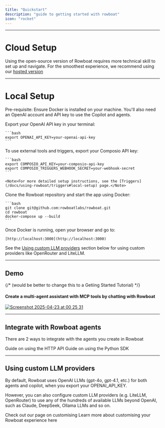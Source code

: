 ```yaml
---
title: "Quickstart"
description: "guide to getting started with rowboat"
icon: "rocket"
---
```

---
# Cloud Setup

Using the open-source version of Rowboat requires more technical skill to set up and navigate. For the smoothest experience, we recommend using our [hosted version](https://dev.rowboatlabs.com/)

---

# Local Setup

<Note>Pre-requisite: Ensure Docker is installed on your machine. You'll also need an OpenAI account and API key to use the Copilot and agents.</Note>


<Steps>
  <Step title="Set your OpenAI key">
    Export your OpenAI API key in your terminal:

    ```bash
    export OPENAI_API_KEY=your-openai-api-key
    ```
  </Step>

  <Step title="Set up Composio for tools and triggers (optional)">
    To use external tools and triggers, export your Composio API key:

    ```bash
    export COMPOSIO_API_KEY=your-composio-api-key
    export COMPOSIO_TRIGGERS_WEBHOOK_SECRET=your-webhook-secret
    ```

    <Note>For more detailed setup instructions, see the [Triggers](/docs/using-rowboat/triggers#local-setup) page.</Note>
  </Step>

  <Step title="Clone the repository and start Rowboat Docker">
    Clone the Rowboat repository and start the app using Docker:

    ```bash
    git clone git@github.com:rowboatlabs/rowboat.git
    cd rowboat
    docker-compose up --build
    ```
  </Step>

  <Step title="Access the app">
    Once Docker is running, open your browser and go to:

    [http://localhost:3000](http://localhost:3000)
  </Step>
</Steps>


<Info>See the [Using custom LLM providers](#using-custom-llm-providers) section below for using custom providers like OpenRouter and LiteLLM. </Info>

---

## Demo
{/* (would be better to change this to a Getiing Started Tutorial) */}

#### Create a multi-agent assistant with MCP tools by chatting with Rowboat
[![Screenshot 2025-04-23 at 00 25 31](https://github.com/user-attachments/assets/c8a41622-8e0e-459f-becb-767503489866)](https://youtu.be/YRTCw9UHRbU)

---

## Integrate with Rowboat agents

There are 2 ways to integrate with the agents you create in Rowboat

<Columns cols={2}>

  <Card title="Using the API" icon="code" horizontal href="/docs/api-sdk/using_the_api">
    Guide on using the HTTP API 
  </Card>

  <Card title="Using the SDK" icon="toolbox" horizontal href="/docs/api-sdk/using_the_sdk">
    Guide on using the Python SDK
  </Card>

</Columns>

---

## Using custom LLM providers
By default, Rowboat uses OpenAI LLMs (gpt-4o, gpt-4.1, etc.) for both agents and copilot, when you export your OPENAI_API_KEY. 

However, you can also configure custom LLM providers (e.g. LiteLLM, OpenRouter) to use any of the hundreds of available LLMs beyond OpenAI, such as Claude, DeepSeek, Ollama LLMs and so on.

Check out our page on customising
  <Card title="Customise" icon="sliders" horizontal href="/docs/using-rowboat/customise">
    Learn more about customising your Rowboat experience here
  </Card>
